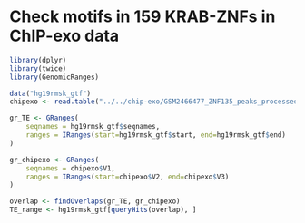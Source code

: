 # Check motifs in 159 KRAB-ZNFs in ChIP-exo data

```r
library(dplyr)
library(twice)
library(GenomicRanges)

data("hg19rmsk_gtf")
chipexo <- read.table("../../chip-exo/GSM2466477_ZNF135_peaks_processed_score_signal_exo.bed")
```


```r
gr_TE <- GRanges(
    seqnames = hg19rmsk_gtf$seqnames,
    ranges = IRanges(start=hg19rmsk_gtf$start, end=hg19rmsk_gtf$end)
)

gr_chipexo <- GRanges(
    seqnames = chipexo$V1,
    ranges = IRanges(start=chipexo$V2, end=chipexo$V3)
)

overlap <- findOverlaps(gr_TE, gr_chipexo)
TE_range <- hg19rmsk_gtf[queryHits(overlap), ]

```



